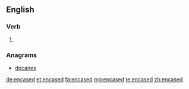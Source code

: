 ==English==

===Verb===
{{head|en|verb form}}

# {{en-past of|encase}}

===Anagrams===
* [[decanes#English|decanes]]

[[de:encased]]
[[et:encased]]
[[fa:encased]]
[[mg:encased]]
[[te:encased]]
[[zh:encased]]